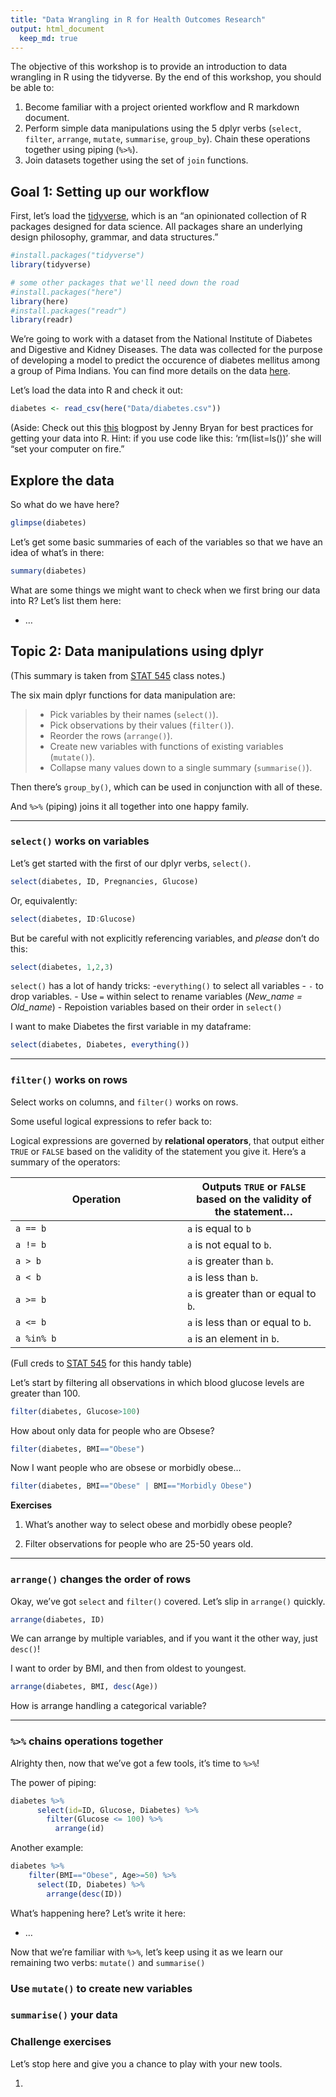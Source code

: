 ```yaml
---
title: "Data Wrangling in R for Health Outcomes Research"
output: html_document
  keep_md: true
---
```


The objective of this workshop is to provide an introduction to data wrangling in R using the tidyverse. By the end of this workshop, you should be able to:

1. Become familiar with a project oriented workflow and R markdown document.
2. Perform simple data manipulations using the 5 dplyr verbs (`select`, `filter`, `arrange`, `mutate`, `summarise`, `group_by`). Chain these operations together using piping (`%>%`).
3. Join datasets together using the set of `join` functions.


## Goal 1: Setting up our workflow

First, let's load the [tidyverse](https://www.tidyverse.org/), which is an "an opinionated collection of R packages designed for data science. All packages share an underlying design philosophy, grammar, and data structures."

```r
#install.packages("tidyverse")
library(tidyverse)

# some other packages that we'll need down the road
#install.packages("here")
library(here)
#install.packages("readr")
library(readr)
```


We're going to work with a dataset from the National Institute of Diabetes and Digestive and Kidney Diseases. The data was collected for the purpose of developing a model to predict the occurence of diabetes mellitus among a group of Pima Indians. You can find more details on the data [here](https://www.kaggle.com/uciml/pima-indians-diabetes-database).

Let's load the data into R and check it out:

```r
diabetes <- read_csv(here("Data/diabetes.csv"))
```


(Aside: Check out this [this](https://www.tidyverse.org/articles/2017/12/workflow-vs-script/) blogpost by Jenny Bryan for best practices for getting your data into R. Hint: if you use code like this: 'rm(list=ls())' she will "set your computer on fire." 

## Explore the data

So what do we have here?

```r
glimpse(diabetes)
```

Let's get some basic summaries of each of the variables so that we have an idea of what's in there:

```r
summary(diabetes)
```

What are some things we might want to check when we first bring our data into R? Let's list them here:

  - ...


## Topic 2: Data manipulations using dplyr

(This summary is taken from [STAT 545](http://stat545.com/) class notes.)

The six main dplyr functions for data manipulation are:

> - Pick variables by their names (`select()`).
> - Pick observations by their values (`filter()`).
> - Reorder the rows (`arrange()`).
> - Create new variables with functions of existing variables (`mutate()`).
> - Collapse many values down to a single summary (`summarise()`).

Then there's `group_by()`, which can be used in conjunction with all of these.

And `%>%` (piping) joins it all together into one happy family. 

---

### `select()` works on variables

Let's get started with the first of our dplyr verbs, `select()`.

```r
select(diabetes, ID, Pregnancies, Glucose)
```

Or, equivalently:

```r
select(diabetes, ID:Glucose)
```

But be careful with not explicitly referencing variables, and *please* don't do this:

```r
select(diabetes, 1,2,3)
```

`select()` has a lot of handy tricks:
  -`everything()` to select all variables
  - `-` to drop variables. 
  - Use `=` within select to rename variables (*New_name = Old_name*)
  - Repoistion variables based on their order in `select()`
  
I want to make Diabetes the first variable in my dataframe:

```r
select(diabetes, Diabetes, everything())
```


---

### `filter()` works on rows

Select works on columns, and `filter()` works on rows.

Some useful logical expressions to refer back to: 

Logical expressions are governed by __relational operators__, that output either `TRUE` or `FALSE` based on the validity of the statement you give it. Here's a summary of the operators:

| Operation | Outputs `TRUE` or `FALSE` based on the validity of the statement... |
| ------ | ----- |
| `a == b` | `a` is equal to `b` |
| `a != b` | `a` is not equal to `b`. |
| `a > b` | `a` is greater than `b`. |
| `a < b` | `a` is less than `b`. |
| `a >= b` | `a` is greater than or equal to `b`. |
| `a <= b` | `a` is less than or equal to `b`. |
| `a %in% b` | `a` is an element in `b`. | 

(Full creds to [STAT 545](http://stat545.com/) for this handy table)


Let's start by filtering all observations in which blood glucose levels are greater than 100.

```r
filter(diabetes, Glucose>100)
```

How about only data for people who are Obsese?

```r
filter(diabetes, BMI=="Obese")
```

Now I want people who are obsese or morbidly obese...

```r
filter(diabetes, BMI=="Obese" | BMI=="Morbidly Obese")
```

**Exercises**

1. What's another way to select obese and morbidly obese people?


2. Filter observations for people who are 25-50 years old.


---

### `arrange()` changes the order of rows

Okay, we've got `select` and `filter()` covered. Let's slip in `arrange()` quickly.

```r
arrange(diabetes, ID)
```

We can arrange by multiple variables, and if you want it the other way, just `desc()`!

I want to order by BMI, and then from oldest to youngest.

```r
arrange(diabetes, BMI, desc(Age))
```

How is arrange handling a categorical variable?


---

### `%>%` chains operations together

Alrighty then, now that we've got a few tools, it's time to `%>%`!

The power of piping:

```r
diabetes %>%
      select(id=ID, Glucose, Diabetes) %>%
        filter(Glucose <= 100) %>%
          arrange(id)
```

Another example:

```r
diabetes %>% 
    filter(BMI=="Obese", Age>=50) %>% 
      select(ID, Diabetes) %>% 
        arrange(desc(ID))
```

What's happening here? Let's write it here:

  - ...


Now that we're familiar with `%>%`, let's keep using it as we learn our remaining two verbs: `mutate()` and `summarise()`


### Use `mutate()` to create new variables




### `summarise()` your data



### Challenge exercises

Let's stop here and give you a chance to play with your new tools. 

1. 


